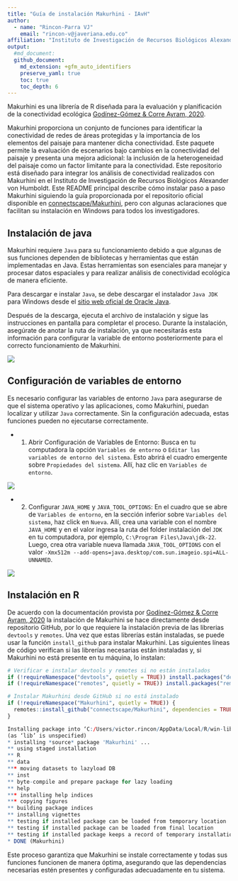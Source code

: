 ```yaml
---
title: "Guía de instalación Makurhini - IAvH"
author: 
  - name: "Rincon-Parra VJ"
    email: "rincon-v@javeriana.edu.co"
affiliation: "Instituto de Investigación de Recursos Biológicos Alexander von Humboldt - IAvH"
output: 
  #md_document:
  github_document:
    md_extension: +gfm_auto_identifiers
    preserve_yaml: true
    toc: true
    toc_depth: 6
---
```


Makurhini es una librería de R diseñada para la evaluación y planificación de la conectividad ecológica [Godínez-Gómez & Corre Ayram, 2020]( https://github.com/connectscape/Makurhini).

Makurhini proporciona un conjunto de funciones para identificar la conectividad de redes de áreas protegidas y la importancia de los elementos del paisaje para mantener dicha conectividad. Este paquete permite la evaluación de escenarios bajo cambios en la conectividad del paisaje y presenta una mejora adicional: la inclusión de la heterogeneidad del paisaje como un factor limitante para la conectividad.
Este repositorio está diseñado para integrar los análisis de conectividad realizados con Makurhini en el Instituto de Investigación de Recursos Biológicos Alexander von Humboldt. Este README principal describe cómo instalar paso a paso Makurhini siguiendo la guía proporcionada por el repositorio oficial disponible en  [connectscape/Makurhini]( https://github.com/connectscape/Makurhini), pero con algunas aclaraciones que facilitan su instalación en Windows para todos los investigadores.

## Instalación de java
Makurhini requiere `Java` para su funcionamiento debido a que algunas de sus funciones dependen de bibliotecas y herramientas que están implementadas en Java. Estas herramientas son esenciales para manejar y procesar datos espaciales y para realizar análisis de conectividad ecológica de manera eficiente.

Para descargar e instalar `Java`, se debe descargar el instalador `Java JDK` para Windows desde el [sitio web oficial de Oracle Java](https://www.oracle.com/java/technologies/downloads/#jdk22-windows).

Después de la descarga, ejecuta el archivo de instalación y sigue las instrucciones en pantalla para completar el proceso. Durante la instalación, asegúrate de anotar la ruta de instalación, ya que necesitarás esta información para configurar la variable de entorno posteriormente para el correcto funcionamiento de Makurhini.

![](README_figures/javainstaller.png)

## Configuración de variables de entorno
Es necesario configurar las variables de entorno `Java` para asegurarse de que el sistema operativo y las aplicaciones, como Makurhini, puedan localizar y utilizar `Java` correctamente. Sin la configuración adecuada, estas funciones pueden no ejecutarse correctamente.

* 1. Abrir Configuración de Variables de Entorno: Busca en tu computadora la opción `Variables de entorno` o `Editar las variables de entorno del sistema`. Esto abrirá el cuadro emergente sobre `Propiedades del sistema`. Allí, haz clic en `Variables de entorno`.

![](README_figures/edit_varentorno.png)

* 2. Configurar `JAVA_HOME` y `JAVA_TOOL_OPTIONS`: En el cuadro que se abre de `Variables de entorno`, en la sección inferior sobre `Variables del sistema`, haz click en `Nueva`. Allí, crea una variable con el nombre `JAVA_HOME` y en el valor ingresa la ruta del folder instalación del `JDK` en tu computadora, por ejemplo, `C:\Program Files\Java\jdk-22`. Luego, crea otra variable nueva llamada `JAVA_TOOL_OPTIONS` con el valor `-Xmx512m --add-opens=java.desktop/com.sun.imageio.spi=ALL-UNNAMED`.

![](README_figures/add_varentorno.png)

## Instalación en R
De acuerdo con la documentación provista por [Godínez-Gómez & Corre Ayram, 2020](https://github.com/connectscape/Makurhini) la instalación de Makurhini se hace directamente desde repositorio GitHub, por lo que requiere la instalación previa de las librerias `devtools` y `remotes`. Una vez que estas librerías están instaladas, se puede usar la función `install_github` para instalar Makurhini. Las siguientes líneas de código verifican si las librerías necesarias están instaladas y, si Makurhini no está presente en tu máquina, lo instalan:

```r
# Verificar e instalar devtools y remotes si no están instalados
if (!requireNamespace("devtools", quietly = TRUE)) install.packages("devtools")
if (!requireNamespace("remotes", quietly = TRUE)) install.packages("remotes")

# Instalar Makurhini desde GitHub si no está instalado
if (!requireNamespace("Makurhini", quietly = TRUE)) {
  remotes::install_github("connectscape/Makurhini", dependencies = TRUE, upgrade = "never")
}
```

```r
Installing package into ‘C:/Users/victor.rincon/AppData/Local/R/win-library/4.4’
(as ‘lib’ is unspecified)
* installing *source* package 'Makurhini' ...
** using staged installation
** R
** data
*** moving datasets to lazyload DB
** inst
** byte-compile and prepare package for lazy loading
** help
*** installing help indices
*** copying figures
** building package indices
** installing vignettes
** testing if installed package can be loaded from temporary location
** testing if installed package can be loaded from final location
** testing if installed package keeps a record of temporary installation path
* DONE (Makurhini)
```

Este proceso garantiza que Makurhini se instale correctamente y todas sus funciones funcionen de manera óptima, asegurando que las dependencias necesarias estén presentes y configuradas adecuadamente en tu sistema.
